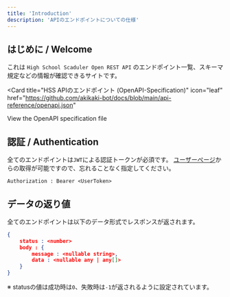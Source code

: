 ---
title: 'Introduction'
description: 'APIのエンドポイントについての仕様'
---

## はじめに / Welcome

これは `High School Scaduler Open REST API` のエンドポイント一覧、スキーマ規定などの情報が確認できるサイトです。

<Card
  title="HSS APIのエンドポイント (OpenAPI-Specification)"
  icon="leaf"
  href="https://github.com/akikaki-bot/docs/blob/main/api-reference/openapi.json"
>
  View the OpenAPI specification file
</Card>

## 認証 / Authentication

全てのエンドポイントは`JWT`による認証トークンが必須です。
[ユーザーぺージ](https://hss.aknet.tech/users)からの取得が可能ですので、忘れることなく指定してください。

```header
Authorization : Bearer <UserToken>
```

## データの返り値

全てのエンドポイントは以下のデータ形式でレスポンスが返されます。

```json
{
    status : <number>
    body : {
        message : <nullable string>,
        data : <nullable any | any[]>
    }
}
```

※ statusの値は成功時は`0`、失敗時は`-1`が返されるように設定されています。
